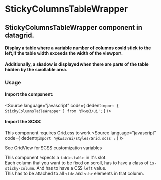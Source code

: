 
<Version />

<Meta of={Stories} />

# StickyColumnsTableWrapper
## StickyColumnsTableWrapper component in datagrid.

#### Display a table where a variable number of columns could stick to the left,if the table width exceeds the width of the viewport.

#### Additionally, a shadow is displayed when there are parts of the table hidden by the scrollable area.

<Canvas of={Stories.Main} />

<Controls />

### Usage
#### Import the component:
<Source
  language="javascript"
  code={
    dedent`import { StickyColumnsTableWrapper } from '@kws3/ui';`
  }
/>

#### Import the SCSS:
This component requires Grid.css to work
<Source
  language="javascript"
  code={
    dedent`@import '@kws3/ui/styles/Grid.scss';`
  }
/>

See GridView for SCSS customization variables

This component expects a `table.table` in it's slot.  
Each column that you want to be fixed on scroll, has to have a class of `is-sticky-column`. And has to have a CSS `left` value.  
This has to be attached to all `<td>` and `<th>` elements in that column.
